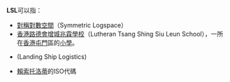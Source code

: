 '''LSL'''可以指：
* [[L_(複雜度)#SL|對稱對數空間]]（Symmetric Logspace）
* [[香港路德會增城兆霖學校|香港路德會增城兆霖學校]]（Lutheran Tsang Shing Siu Leun School），一所在[[香港|香港]][[屯門|屯門]]區的[[小學|小學]]。
* {{tsl|en|Landing Ship Logistics|物资输送舰}}(Landing Ship Logistics)
* [[賴索托洛蒂|賴索托洛蒂]]的ISO代碼

{{消歧義|Cat=三字拉丁字母缩写消歧义}}